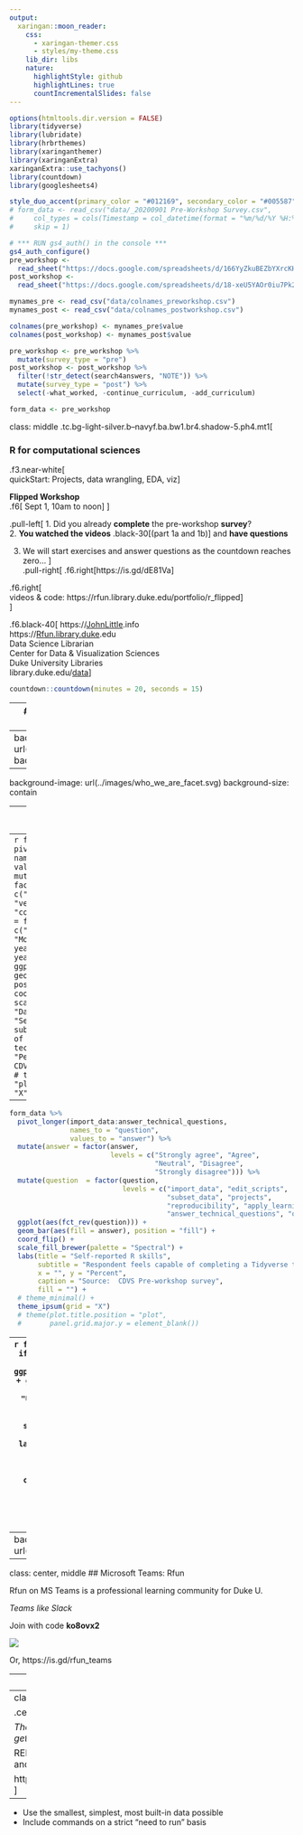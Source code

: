 ```yaml
---
output:
  xaringan::moon_reader:
    css: 
      - xaringan-themer.css
      - styles/my-theme.css 
    lib_dir: libs
    nature:
      highlightStyle: github
      highlightLines: true
      countIncrementalSlides: false
---
```

```r
options(htmltools.dir.version = FALSE)
library(tidyverse)
library(lubridate)
library(hrbrthemes)
library(xaringanthemer)
library(xaringanExtra)
xaringanExtra::use_tachyons()
library(countdown)
library(googlesheets4)
```
```r
style_duo_accent(primary_color = "#012169", secondary_color = "#005587")
# form_data <- read_csv("data/_20200901 Pre-Workshop Survey.csv", 
#     col_types = cols(Timestamp = col_datetime(format = "%m/%d/%Y %H:%M")), 
#     skip = 1)

# *** RUN gs4_auth() in the console ***
gs4_auth_configure()
pre_workshop <- 
  read_sheet("https://docs.google.com/spreadsheets/d/166YyZkuBEZbYXrcKH4HgRyC23J8YGY_WvzHUXwWgY-w/edit#gid=1479904289")
post_workshop <- 
  read_sheet("https://docs.google.com/spreadsheets/d/18-xeU5YAOr0iu7Pk22Zrb0BziLuoVe8nyCyd1-O2R7U/edit#gid=123486400")

mynames_pre <- read_csv("data/colnames_preworkshop.csv")
mynames_post <- read_csv("data/colnames_postworkshop.csv")

colnames(pre_workshop) <- mynames_pre$value
colnames(post_workshop) <- mynames_post$value

pre_workshop <- pre_workshop %>%
  mutate(survey_type = "pre")
post_workshop <- post_workshop %>% 
  filter(!str_detect(search4answers, "NOTE")) %>% 
  mutate(survey_type = "post") %>% 
  select(-what_worked, -continue_curriculum, -add_curriculum)

form_data <- pre_workshop
```
class: middle
.tc.bg-light-silver.b--navyf.ba.bw1.br4.shadow-5.ph4.mt1[

### R for computational sciences

.f3.near-white[  
quickStart: Projects, data wrangling, EDA, viz
]  

**Flipped Workshop**  
.f6[
Sept 1, 10am to noon
]
]  

.pull-left[
1. Did you already **complete** the pre-workshop **survey**?  
2. **You watched the videos** .black-30[(part 1a and 1b)] and **have questions** 

3. We will start exercises and answer questions as the countdown reaches zero...
]  
.pull-right[
.f6.right[https://is.gd/dE81Va]  
  
.f6.right[<br>videos & code:  https://rfun.library.duke.edu/portfolio/r_flipped]  
]  

.f6.black-40[
https://<a href = "https://johnlittle.info">JohnLittle</a>.info  
https://<a href = "https://Rfun.library.duke.edu">Rfun.library.duke</a>.edu  
Data Science Librarian  
Center for Data & Visualization Sciences  
Duke University Libraries  
library.duke.edu/<a href="https://library.duke.edu/data">data</a>]  

```r
countdown::countdown(minutes = 20, seconds = 15)
```

---
## Duke University: Land Acknowledgement

I would like to take a moment to honor the land in Durham, NC.  Duke University sits on the ancestral lands of the Shakori, Eno and Catawba people. This institution of higher education is built on land stolen from those peoples.  These tribes were here before the colonizers arrived.  Additionally this land has borne witness to over 400 years of the enslavement, torture, and systematic mistreatment of African people and their descendants.  Recognizing this history is an honest attempt to breakout beyond persistent patterns of colonization and to rewrite the erasure of Indigenous and Black peoples.  There is value in acknowledging the history of our occupied spaces and places.  I hope we can glimpse an understanding of these histories by recognizing the origins of collective journeys.

---
background-image: url(../images/who_we_are.svg)
background-size: contain

---
background-image: url(../images/who_we_are_facet.svg)
background-size: contain

---
```r
response_rate <- nrow(form_data) / 80

form_data %>% 
  mutate(day = lubridate::yday(Timestamp)) %>%
  count(day) %>% 
  ggplot(aes(day, n)) +
  geom_line() +
  geom_point() +
  scale_y_continuous(minor_breaks = NULL) +
  scale_x_continuous(minor_breaks = NULL, 
                     breaks = seq(238, 245, 1),
                     labels = c("Tue", "Wed", "Thu", "Fri", "Sat", "Sun", "Mon", "Tue")) +
  ylim(0,13) +
  labs(title = "Response rate over time",
       subtitle = "n = 31 ; Resposne rate: 39%", y = "",
       caption = "Source:  CDVS Pre-workshop survey") 


```

---
```r
form_data %>% 
  pivot_longer(coder:shell_cli, names_to = "question", values_to = "answer") %>% 
  mutate(question = factor(question, levels = c("rdbms", "shell_cli", 
                                                "version_control", "models", "coder"))) %>% 
  mutate(answer = factor(answer, levels = c("Daily", "Weekly", "Monthly",
                                            "Several Times per year",
                                            "Less than once per year",
                                            "Never"))) %>% 
  ggplot(aes(question)) +
  geom_bar(aes(fill = answer), position = "fill") +
  coord_flip() +
  scale_fill_brewer(palette = "Dark2") +
  labs(title = "Self-reported tool usage",
       subtitle = "Respondent's use of a tool / technology / technique",
       x = "", y = "Percent",
       caption = "Source:  CDVS Pre-workshop survey") +
  # theme(plot.title.position = "plot")
  theme_ipsum(grid = "X")
```

---
```r
form_data %>% 
  pivot_longer(import_data:answer_technical_questions, 
               names_to = "question", 
               values_to = "answer") %>% 
  mutate(answer = factor(answer, 
                         levels = c("Strongly agree", "Agree", 
                                    "Neutral", "Disagree", 
                                    "Strongly disagree"))) %>%
  mutate(question  = factor(question,
                            levels = c("import_data", "edit_scripts",
                                       "subset_data", "projects",
                                       "reproducibility", "apply_learning",
                                       "answer_technical_questions", "overcome_problems"))) %>%
  ggplot(aes(fct_rev(question))) +
  geom_bar(aes(fill = answer), position = "fill") +
  coord_flip() +
  scale_fill_brewer(palette = "Spectral") +
  labs(title = "Self-reported R skills",
       subtitle = "Respondent feels capable of completing a Tidyverse task",
       x = "", y = "Percent",
       caption = "Source:  CDVS Pre-workshop survey",
       fill = "") +
  # theme_minimal() +
  theme_ipsum(grid = "X") 
  # theme(plot.title.position = "plot",
  #       panel.grid.major.y = element_blank()) 
```
---
```r
form_data %>% 
  mutate(data_mgt = if_else(data_mgt == "Nor sure", "Not Sure", data_mgt)) %>% 
  ggplot(aes(fct_infreq(data_mgt))) +
  geom_bar() +
  geom_bar(data = . %>% filter(data_mgt == "Unsatisfied"), aes(data_mgt), fill = "dark orange") + 
  scale_y_continuous(breaks = seq(0, 15, 3), minor_breaks = NULL) +
  theme_minimal() +
  labs(title = "Satisfaction with current Data Management workflow",
       subtitle = "self reported",
       x = "", y = "",
       caption = "Source:  CDVS Pre-workshop survey") +
  theme_minimal() +
  theme(plot.title.position = "plot",
        panel.grid.major.x = element_blank())
```

```r
plot_theme_alt <- form_data %>%
  mutate(data_mgt = if_else(data_mgt == "Nor sure", "Not Sure", data_mgt)) %>% 
  ggplot(aes(fct_infreq(data_mgt))) +
  geom_bar() +
  geom_bar(data = . %>% filter(data_mgt == "Unsatisfied"), aes(data_mgt), fill = "dark orange") + 
  scale_y_continuous(breaks = seq(0, 15, 3), minor_breaks = NULL) +
  theme_ft_rc(grid = "Y")  +
  labs(title = "Satisfaction with current Data Management workflow",
       subtitle = "self reported",
       x = "", y = "",
       caption = "Source:  CDVS Pre-workshop survey") #+
  # theme(plot.title.position = "plot",
  #       panel.grid.major.x = element_blank())

ggsave("images/plot_theme_alt.svg")
```


---
background-image: url(images/plot_theme_alt.svg)

---
class: center, middle
## Microsoft Teams: Rfun

Rfun on MS Teams is a professional learning community for Duke U.

_Teams like Slack_

Join with code **ko8ovx2**

![](images/teams-join-or-create-team.png)

Or, https://is.gd/rfun_teams


---
### So let's chat

We're happy to consult with you.   We can make the details relvant to your project

Title | URL
--- | ---
Schedule me for consultations | https://is.gd/littleconsult
Consulting & [AskData@Duke.edu](mailto:AskData@Duke.edu)         | https://library.duke.edu/data/consulting


### Resources

It's all online

Title | URL
--- | ---
rfun_flipped codebase       | https://github.com/libjohn/rfun_flipped
exercise in rfun-intro repo | https://github.com/libjohn/intro2r-code
link to the media library   | https://warpwire.duke.edu/w/n_YDAA
Rfun                        | https://rfun.library.duke.edu
our Center for data & Viz   | https://library.duke.edu/data


---
class: middle

.center[
## Reprex

_The most efficient way to get help_

REPROducible EXample and Code

https://reprex.tidyverse.org
]

--

- Use the smallest, simplest, most built-in data possible
- Include commands on a strict “need to run” basis



